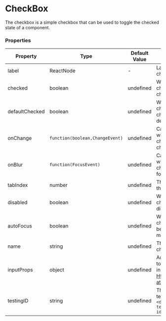 

<Meta title="Components/CheckBox" component={CheckBox}/>

# CheckBox

The checkbox is a simple checkbox that can be used to toggle the checked state of a component.

<Canvas>
   <CheckBox label="It's all ok, 🔥"/>
</Canvas>

### Properties

|Property|Type|Default Value|Description|Required|
|---|---|---|---|---|
|label|ReactNode|-|Label for the checkbox|Yes|
|checked|boolean|undefined|Whether the checkbox is checked|No|
|defaultChecked|boolean|undefined|Whether the checkbox is checked by default|No|
|onChange|`function(boolean,ChangeEvent)`|undefined|Callback for when the checkbox changes|No|
|onBlur |`function(FocusEvent)`|undefined|Callback for when the checkbox loses focus|No|
|tabIndex|number|undefined|The tab index of the checkbox|No|
|disabled|boolean|undefined|Whether the checkbox is disabled|No|
|autoFocus|boolean|undefined|Whether the checkbox should be focused on mount|No|
|name|string|undefined|The name of the checkbox|No|
|inputProps|object|undefined|Additional props to pass to the input element, [HtmlInputElement at mozilla](https://developer.mozilla.org/en-US/docs/Web/HTML/Element/input#Attributes)|No|
|testingID| string | undefined | The id used for testing purposes.<br/>`<div data-testid="my-test-id"/>` |No|
